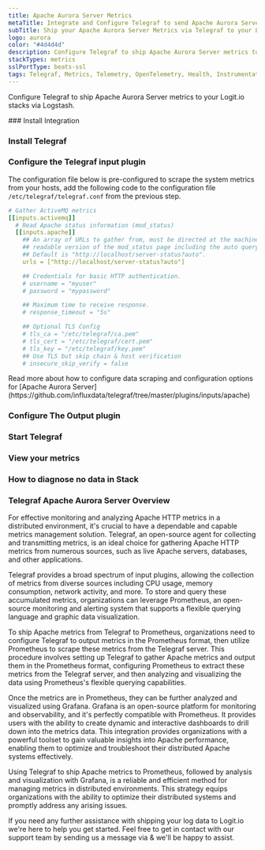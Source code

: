 ```yaml
---
title: Apache Aurora Server Metrics
metaTitle: Integrate and Configure Telegraf to send Apache Aurora Server Metrics
subTitle: Ship your Apache Aurora Server Metrics via Telegraf to your Logit.io Stack
logo: aurora
color: "#4d4d4d"
description: Configure Telegraf to ship Apache Aurora Server metrics to Logit.io. Get started using our Telegraf Apache Aurora Server metrics example configuration.
stackTypes: metrics
sslPortType: beats-ssl
tags: Telegraf, Metrics, Telemetry, OpenTelemetry, Health, Instrumentation, Apache Aurora, Prometheus, Server, Distributed System
---
```


Configure Telegraf to ship Apache Aurora Server metrics to your Logit.io stacks via Logstash.

<Steps>
  ### Install Integration
  <InstallIntegration/>

### Install Telegraf

<InstallTelegraf />

### Configure the Telegraf input plugin

The configuration file below is pre-configured to scrape the system metrics from your hosts, add the following code to the configuration file `/etc/telegraf/telegraf.conf` from the previous step.

```yaml copy
# Gather ActiveMQ metrics
[[inputs.activemq]]
  # Read Apache status information (mod_status)
  [[inputs.apache]]
    ## An array of URLs to gather from, must be directed at the machine
    ## readable version of the mod_status page including the auto query string.
    ## Default is "http://localhost/server-status?auto".
    urls = ["http://localhost/server-status?auto"]

    ## Credentials for basic HTTP authentication.
    # username = "myuser"
    # password = "mypassword"

    ## Maximum time to receive response.
    # response_timeout = "5s"

    ## Optional TLS Config
    # tls_ca = "/etc/telegraf/ca.pem"
    # tls_cert = "/etc/telegraf/cert.pem"
    # tls_key = "/etc/telegraf/key.pem"
    ## Use TLS but skip chain & host verification
    # insecure_skip_verify = false
```

<Callout type="info">
  Read more about how to configure data scraping and configuration options for [Apache Aurora Server](https://github.com/influxdata/telegraf/tree/master/plugins/inputs/apache)
</Callout>

### Configure The Output plugin

<TelegrafOutputPlugin />

### Start Telegraf

<StartTelegraf />

### View your metrics
<LaunchStack source="Apache_Aurora_Server_Metrics_via_Telegraf" utmMedium="metrics" utmCampaign="telegraf-Apache-metrics" />

### How to diagnose no data in Stack

<DiagnoseNoData />

</Steps>

### Telegraf Apache Aurora Server Overview

For effective monitoring and analyzing Apache HTTP metrics in a distributed environment, it's crucial to have a dependable and capable metrics 
management solution. Telegraf, an open-source agent for collecting and transmitting metrics, is an ideal choice for gathering Apache HTTP metrics 
from numerous sources, such as live Apache servers, databases, and other applications.

Telegraf provides a broad spectrum of input plugins, allowing the collection of metrics from diverse sources including CPU usage, memory 
consumption, network activity, and more. To store and query these accumulated metrics, organizations can leverage Prometheus, an open-source 
monitoring and alerting system that supports a flexible querying language and graphic data visualization.

To ship Apache metrics from Telegraf to Prometheus, organizations need to configure Telegraf to output metrics in the Prometheus format, then 
utilize Prometheus to scrape these metrics from the Telegraf server. This procedure involves setting up Telegraf to gather Apache metrics and 
output them in the Prometheus format, configuring Prometheus to extract these metrics from the Telegraf server, and then analyzing and visualizing 
the data using Prometheus's flexible querying capabilities.

Once the metrics are in Prometheus, they can be further analyzed and visualized using Grafana. Grafana is an open-source platform for monitoring 
and observability, and it's perfectly compatible with Prometheus. It provides users with the ability to create dynamic and interactive dashboards 
to drill down into the metrics data. This integration provides organizations with a powerful toolset to gain valuable insights into Apache 
performance, enabling them to optimize and troubleshoot their distributed Apache systems effectively.

Using Telegraf to ship Apache metrics to Prometheus, followed by analysis and visualization with Grafana, is a reliable and efficient method for 
managing metrics in distributed environments. This strategy equips organizations with the ability to optimize their distributed systems and 
promptly address any arising issues.

If you need any further assistance with shipping your log data to Logit.io we're here to help you get started. Feel free to get in contact with 
our support team by sending us a message via <IntercomButton text="live chat" /> & we'll be happy to assist.